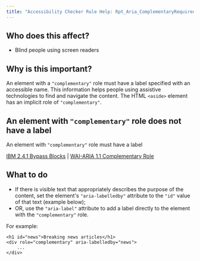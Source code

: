 ```yaml
---
title: "Accessibility Checker Rule Help: Rpt_Aria_ComplementaryRequiredLabel_Implicit"
---
```


<div className="toolHelp">
<Row>
<Column colLg={5} colMd={3} colSm={4} className="toolLeft">

## Who does this affect?

* Blind people using screen readers

## Why is this important?

An element with a `"complementary"` role must have a label specified with an accessible name. This information helps people using assistive technologies to find and navigate the content.
The HTML `<aside>` element has an implicit role of `"complementary"`.


</Column>
<Column colLg={11} colMd={5} colSm={4} className="toolMain">

<div id="locLevel"></div>

## An element with `"complementary"` role does not have a label
An element with `"complementary"` role must have a label

[IBM 2.4.1 Bypass Blocks](http://www.ibm.com/able/guidelines/ci162/bypass_blocks.html) | [WAI-ARIA 1.1 Complementary Role](https://www.w3.org/TR/wai-aria-1.1/#complementary)

<div id="locSnippet"></div>

## What to do

* If there is visible text that appropriately describes the purpose of the content, set the element's `"aria-labelledby"` attribute to the `"id"` value of that text (example below);
* OR, use the `"aria-label"` attribute to add a label directly to the element with the `"complementary"` role.

For example:
```
<h1 id="news">Breaking news articles</h1>
<div role="complementary" aria-labelledby="news">
    ...
</div>
```


</Column>
</Row>
</div>
